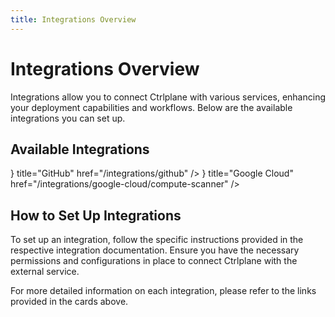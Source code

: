 ```yaml
---
title: Integrations Overview
---
```


# Integrations Overview

Integrations allow you to connect Ctrlplane with various services, enhancing
your deployment capabilities and workflows. Below are the available integrations
you can set up.

## Available Integrations


<Cards>
  <Cards.Card
    icon={<SiGithub className="h-8 w-8" />}
    title="GitHub"
    href="/integrations/github"
  />
  <Cards.Card
    icon={<SiGooglecloud className="h-8 w-8" />}
    title="Google Cloud"
    href="/integrations/google-cloud/compute-scanner"
  />
</Cards>

## How to Set Up Integrations

To set up an integration, follow the specific instructions provided in the
respective integration documentation. Ensure you have the necessary permissions
and configurations in place to connect Ctrlplane with the external service.

For more detailed information on each integration, please refer to the links
provided in the cards above.
